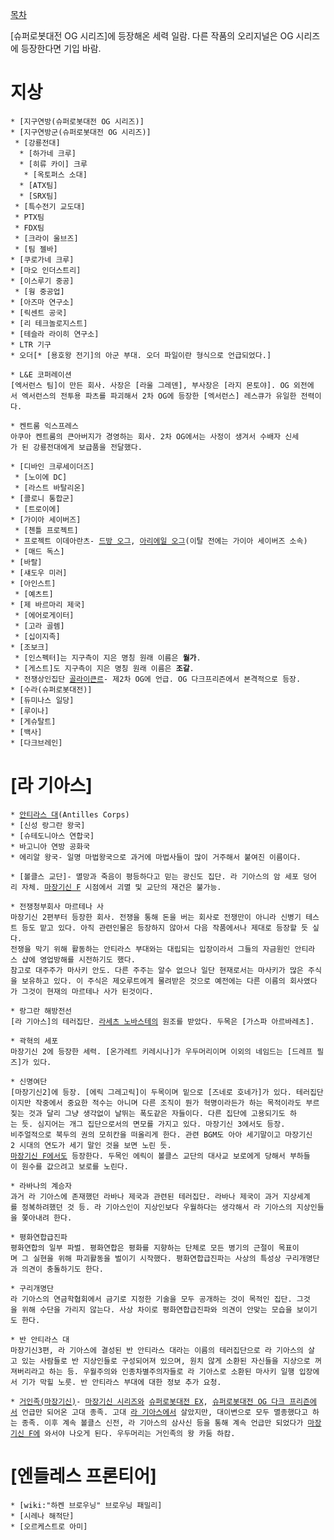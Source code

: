 [[목차]]

[슈퍼로봇대전 OG 시리즈]에 등장해온 세력 일람. 
다른 작품의 오리지널은 OG 시리즈에 등장한다면 기입 바람.
= 지상 =
 * [지구연방(슈퍼로봇대전 OG 시리즈)]
 * [지구연방군(슈퍼로봇대전 OG 시리즈)]
  * [강룡전대]
   * [하가네 크루]
   * [히류 카이] 크루
    * [옥토퍼스 소대]
   * [ATX팀]
   * [SRX팀]
  * [특수전기 교도대]
  * PTX팀
  * FDX팀
  * [크라이 울브즈]
  * [팀 젤바]
 * [쿠로가네 크루]
 * [마오 인더스트리]
 * [이스루기 중공]
  * [웡 중공업]
 * [아즈마 연구소]
 * [릭센트 공국]
 * [리 테크놀로지스트]
 * [테슬라 라이히 연구소]
 * LTR 기구
 * 오더[* [용호왕 전기]의 아군 부대. 오더 파일이란 형식으로 언급되었다.]

 * L&E 코퍼레이션
 [엑서런스 팀]이 만든 회사. 사장은 [라울 그레덴], 부사장은 [라지 몬토야]. OG 외전에서 엑서런스의 전투용 파츠를 파괴해서 2차 OG에 등장한 [엑서런스] 레스큐가 유일한 전력이다.

 * 켄트룸 익스프레스
 아쿠아 켄트룸의 큰아버지가 경영하는 회사. 2차 OG에서는 사정이 생겨서 수배자 신세가 된 강룡전대에게 보급품을 전달했다.


 * [디바인 크루세이더즈]
  * [노이에 DC]
  * [라스트 바탈리온]
 * [콜로니 통합군]
  * [트로이에]
 * [가이아 세이버즈]
  * [첸틀 프로젝트]
  * 프로젝트 이데아란츠- [[드방 오그]], [[아리에일 오그]](이탈 전에는 가이아 세이버즈 소속)
  * [매드 독스]
 * [바랄]
 * [섀도우 미러]
 * [아인스트]
  * [예츠트]
 * [제 바르마리 제국]
  * [에어로게이터]
  * [고라 골렘]
  * [십이지족]
 * [조보크]
  * [인스펙터]는 지구측이 지은 명칭 원래 이름은 '''월가'''.
  * [게스트]도 지구측이 지은 명칭 원래 이름은 '''조갈'''.
  * 전쟁상인집단 [[골라이큰르]]- 제2차 OG에 언급. OG 다크프리즌에서 본격적으로 등장.
 * [수라(슈퍼로봇대전)]
 * [듀미나스 일당]
 * [루이나]
 * [게슈탈트]
 * [백사]
 * [다크브레인]

= [라 기아스] =
 * [[안티라스 대]](Antilles Corps)
 * [신성 랑그란 왕국]
 * [슈테도니아스 연합국]
 * 바고니아 연방 공화국
 * 에리알 왕국- 일명 마법왕국으로 과거에 마법사들이 많이 거주해서 붙여진 이름이다.

 
 * [볼클스 교단]- 멸망과 죽음이 평등하다고 믿는 광신도 집단. 라 기아스의 암 세포 덩어리 자체. [[마장기신 F]] 시점에서 괴멸 및 교단의 재건은 불가능.


 * 전쟁청부회사 마르테나 사
 마장기신 2편부터 등장한 회사. 전쟁을 통해 돈을 버는 회사로 전쟁만이 아니라 신병기 테스트 등도 맡고 있다. 아직 관련인물은 등장하지 않아서 다음 작품에서나 제대로 등장할 듯 싶다.
 전쟁을 막기 위해 활동하는 안티라스 부대와는 대립되는 입장이라서 그들의 자금원인 안티라스 샵에 영업방해를 시전하기도 했다.
 참고로 대주주가 마사키 안도. 다른 주주는 알수 없으나 일단 현재로서는 마사키가 많은 주식을 보유하고 있다. 이 주식은 제오루트에게 물려받은 것으로 예전에는 다른 이름의 회사였다가 그것이 현재의 마르테나 사가 된것이다.

 * 랑그란 해방전선
 [라 기아스]의 테러집단. [[라세츠 노바스테]]의 원조를 받았다. 두목은 [가스파 아르바레츠].

 * 곽혁의 세포
 마장기신 2에 등장한 세력. [온가레트 키레시나]가 우두머리이며 이외의 네임드는 [드레프 필즈]가 있다.

 * 신명여단
 [마장기신2]에 등장. [에릭 그레고릭]이 두목이며 밑으로 [즈네로 호네가]가 있다. 테러집단이지만 작중에서 중요한 적수는 아니며 다른 조직이 뭔가 혁명이라든가 하는 목적이라도 부르짖는 것과 달리 그냥 생각없이 날뛰는 폭도같은 자들이다. 다른 집단에 고용되기도 하는 듯. 심지어는 개그 집단으로서의 면모를 가지고 있다. 마장기신 3에서도 등장.
 비주얼적으로 북두의 권의 모히칸을 떠올리게 한다. 관련 BGM도 아아 세기말이고 마장기신2 시대의 연도가 세기 말인 것을 보면 노린 듯.
 [[마장기신 F]]에서도 등장한다. 두목인 에릭이 볼클스 교단의 대사교 보로에게 당해서 부하들이 원수를 값으려고 보로를 노린다.

 * 라바나의 계승자
 과거 라 기아스에 존재했던 라바나 제국과 관련된 테러집단. 라바나 제국이 과거 지상세계를 정복하려했던 것 등. 라 기아스인이 지상인보다 우월하다는 생각해서 라 기아스의 지상인들을 쫓아내려 한다.

 * 평화연합급진파
 평화연합의 일부 파벌. 평화연합은 평화를 지향하는 단체로 모든 병기의 근절이 목표이며 그 실현을 위해 파괴활동을 벌이기 시작했다. 평화연합급진파는 사상의 특성상 구리개명단과 의견이 충돌하기도 한다.

 * 구리개명단
 라 기아스의 연금학협회에서 금기로 지정한 기술을 모두 공개하는 것이 목적인 집단. 그것을 위해 수단을 가리지 않는다. 사상 차이로 평화연합급진파와 의견이 안맞는 모습을 보이기도 한다.

 * 반 안티라스 대
 마장기신3편, 라 기아스에 결성된 반 안티라스 대라는 이름의 테러집단으로 라 기아스의 살고 있는 사람들로 반 지상인들로 구성되어져 있으며, 원치 않게 소환된 자신들을 지상으로 꺼져버리라고 하는 등. 우월주의와 인종차별주의자들로 라 기아스로 소환된 마사키 일행 입장에서 기가 막힐 노릇. 반 안티라스 부대에 대한 정보 추가 요청.

 * [[거인족(마장기신)]]- [[마장기신 시리즈]]와 [[슈퍼로봇대전 EX]], [[슈퍼로봇대전 OG 다크 프리즌]]에서 언급만 되어온 고대 종족. 고대 [[라 기아스]]에서 살았지만, 대이변으로 모두 멸종했다고 하는 종족. 이후 계속 볼클스 신전, 라 기아스의 삼사신 등을 통해 계속 언급만 되었다가 [[마장기신 F]]에 와서야 나오게 된다. 우두머리는 거인족의 왕 카둠 하캄.
= [엔들레스 프론티어] =
 * [wiki:"하켄 브로우닝" 브로우닝 패밀리]
 * [시레나 해적단]
 * [오르케스트로 아미]
